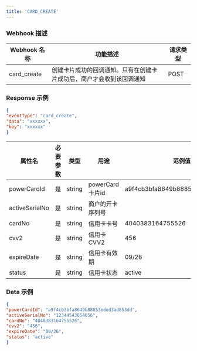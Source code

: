 ```yaml
---
title: 'CARD_CREATE'
---
```


### Webhook 描述

| Webhook 名称 | 功能描述 | 请求类型 |
|--------------|----------|----------|
| card_create  | 创建卡片成功的回调通知。只有在创建卡片成功后，商户才会收到该回调通知 | POST |

### Response 示例
```json
{
"eventType": "card_create",
"data": "xxxxxx",
"key": "xxxxxx"
}
```

| 属性名       | 必要参数 | 类型   | 用途             | 范例值                       | 备注 |
|--------------|----------|--------|------------------|-----------------------------|------|
| powerCardId  | 是       | string | powerCard卡片id | a9f4cb3bfa8649b88853eded3ad853dd |      |
| activeSerialNo | 是     | string | 商户的开卡序列号 |                            |      |
| cardNo       | 是       | string | 信用卡卡号       | 4040383164755526           |      |
| cvv2         | 是       | string | 信用卡CVV2       | 456                        |      |
| expireDate   | 是       | string | 信用卡有效期       | 09/26                      |      |
| status       | 是       | string | 信用卡状态       | active                     |      |


### Data 示例
```json
{
"powerCardId": "a9f4cb3bfa8649b88853eded3ad853dd",
"activeSerialNo": "12344543654656",
"cardNo": "4040383164755526",
"cvv2": "456",
"expireDate": "09/26",
"status": "active"
}
```